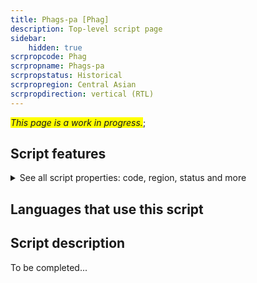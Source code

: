 ```yaml
---
title: Phags-pa [Phag]
description: Top-level script page
sidebar:
    hidden: true
scrpropcode: Phag
scrpropname: Phags-pa
scrpropstatus: Historical
scrpropregion: Central Asian
scrpropdirection: vertical (RTL)
---
```


<span style='background-color:yellow'>_This page is a work in progress._</span>;


## Script features

<details>
<summary> See all script properties: code, region, status and more</summary>
<ScriptInfo />
</details>

## Languages that use this script

<WsList script='Phag' wsMax='5' />

## Script description

To be completed...

